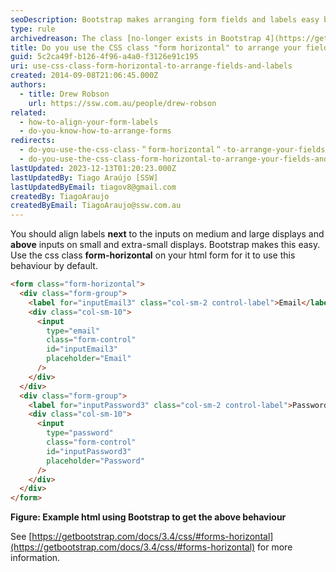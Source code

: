 ```yaml
---
seoDescription: Bootstrap makes arranging form fields and labels easy by using the CSS class "form-horizontal".
type: rule
archivedreason: The class [no-longer exists in Bootstrap 4](https://getbootstrap.com/docs/4.5/components/forms/#form-controls)
title: Do you use the CSS class "form horizontal" to arrange your fields and labels?
guid: 5c2ca49f-b126-4f96-a4a0-f3126e91c195
uri: use-css-class-form-horizontal-to-arrange-fields-and-labels
created: 2014-09-08T21:06:45.000Z
authors:
  - title: Drew Robson
    url: https://ssw.com.au/people/drew-robson
related:
  - how-to-align-your-form-labels
  - do-you-know-how-to-arrange-forms
redirects:
  - do-you-use-the-css-class-＂form-horizontal＂-to-arrange-your-fields-and-labels
  - do-you-use-the-css-class-form-horizontal-to-arrange-your-fields-and-labels
lastUpdated: 2023-12-13T01:20:23.000Z
lastUpdatedBy: Tiago Araújo [SSW]
lastUpdatedByEmail: tiagov8@gmail.com
createdBy: TiagoAraujo
createdByEmail: TiagoAraujo@ssw.com.au
---
```


You should align labels **next** to the inputs on medium and large displays and **above** inputs on small and extra-small displays.
Bootstrap makes this easy. Use the css class **form-horizontal** on your html form for it to use this behaviour by default.

```html
<form class="form-horizontal">
  <div class="form-group">
    <label for="inputEmail3" class="col-sm-2 control-label">Email</label>
    <div class="col-sm-10">
      <input
        type="email"
        class="form-control"
        id="inputEmail3"
        placeholder="Email"
      />
    </div>
  </div>
  <div class="form-group">
    <label for="inputPassword3" class="col-sm-2 control-label">Password</label>
    <div class="col-sm-10">
      <input
        type="password"
        class="form-control"
        id="inputPassword3"
        placeholder="Password"
      />
    </div>
  </div>
</form>
```

**Figure: Example html using Bootstrap to get the above behaviour**

See [https://getbootstrap.com/docs/3.4/css/#forms-horizontal](https://getbootstrap.com/docs/3.4/css/#forms-horizontal) for more information.
